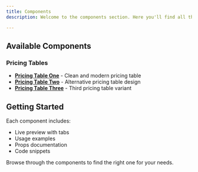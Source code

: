```yaml
---
title: Components
description: Welcome to the components section. Here you'll find all the available UI components with examples and documentation.

---
```


## Available Components

### Pricing Tables

- **[Pricing Table One](/docs/components/pricing-table/pricing-table-one)** - Clean and modern pricing table
- **[Pricing Table Two](/docs/components/pricing-table/pricing-table-two)** - Alternative pricing table design
- **[Pricing Table Three](/docs/components/pricing-table/pricing-table-three)** - Third pricing table variant

## Getting Started

Each component includes:
- Live preview with tabs
- Usage examples
- Props documentation
- Code snippets

Browse through the components to find the right one for your needs.
